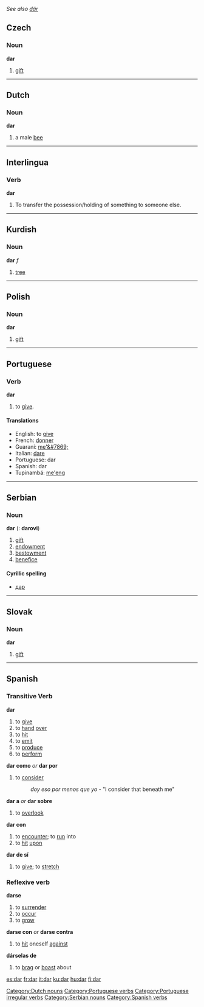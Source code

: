 ''See also [[där]]''

==Czech==
===Noun===
'''dar''' {{m}}
#[[gift]]

----

==Dutch==
===Noun===
'''dar''' {{m}}
#a male [[bee]]
[[Category:Dutch nouns]]

----

==Interlingua==
===Verb===
'''dar'''
#To transfer the possession/holding of something to someone else.

----


==Kurdish==
===Noun===
'''dar''' ''f''
# [[tree]]

----

==Polish==
===Noun===
'''dar''' {{m}}
#[[gift]]

----

==Portuguese==
===Verb===
'''dar'''
#to [[give]].
====Translations====
*English: to [[give]]
*French: [[donner]]
*Guarani: [[me'&#7869;]]
*Italian: [[dare]]
*Portuguese: dar
*Spanish: dar
*Tupinambá: [[me'eng]]
[[Category:Portuguese verbs]]
[[Category:Portuguese irregular verbs]]

----

==Serbian==
===Noun===
'''dar''' {{m}} {{s}} ({{p}}: '''darovi''')
#[[gift]]
#[[endowment]]
#[[bestowment]]
#[[benefice]]
====Cyrillic spelling====
*[[дар#Serbian|дар]]
[[Category:Serbian nouns]]

----

==Slovak==
===Noun===
'''dar''' {{m}}
#[[gift]]

----

==Spanish==
{{template:Es:-ar(dar)|d|die}}
===Transitive Verb===
'''dar'''
# to [[give]]
# to [[hand]] [[over]]
# to [[hit]]
# to [[emit]]
# to [[produce]]
# to [[perform]]
'''dar como''' ''or'' '''dar por'''
# to [[consider]]
#: ''doy eso por menos que yo'' - "I consider that beneath me"
'''dar a''' ''or'' '''dar sobre'''
# to [[overlook]]
'''dar con'''
# to [[encounter]]; to [[run]] into
# to [[hit]] [[upon]]
'''dar de sí'''
# to [[give]]; to [[stretch]]
===Reflexive verb===
'''darse'''
# to [[surrender]]
# to [[occur]]
# to [[grow]]
'''darse con''' ''or'' '''darse contra'''
# to [[hit]] oneself [[against]]
'''dárselas de'''
# to [[brag]] or [[boast]] about
[[Category:Spanish verbs]]



[[es:dar]]
[[fr:dar]]
[[it:dar]]
[[ku:dar]]
[[hu:dar]]
[[fi:dar]]